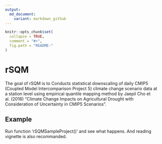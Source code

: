 ---
output:
  md_document:
    variant: markdown_github
---

<!-- README.md is generated from README.Rmd. Please edit that file -->

```{r, echo = FALSE}
knitr::opts_chunk$set(
  collapse = TRUE,
  comment = "#>",
  fig.path = "README-"
)
```

# rSQM

The goal of rSQM is to Conducts statistical downscaling of daily CMIP5 (Coupled Model Intercomparison Project 5) climate change scenario data at a station level using empirical quantile mapping method by Jaepil Cho et al. (2016) "Climate Change Impacts on Agricultural Drought with Consideration of Uncertainty in CMIP5 Scenarios".

## Example

Run function 'rSQMSampleProject()' and see what happens. And reading vignette is also recommanded.
